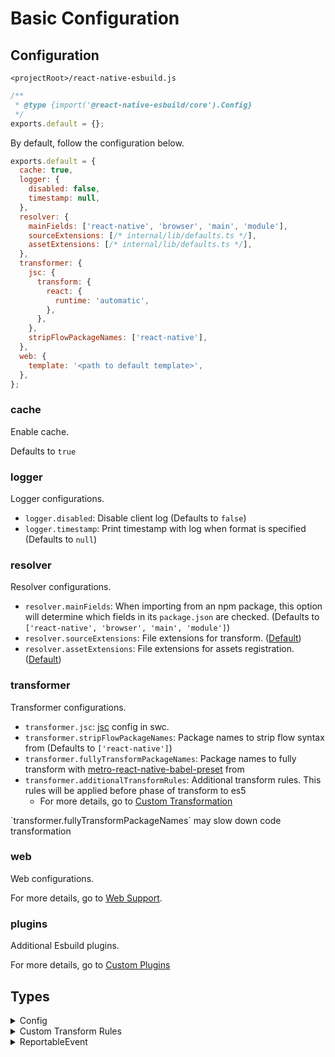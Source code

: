 
# Basic Configuration

## Configuration

`<projectRoot>/react-native-esbuild.js`

```js
/**
 * @type {import('@react-native-esbuild/core').Config}
 */
exports.default = {};
```

By default, follow the configuration below.

```js
exports.default = {
  cache: true,
  logger: {
    disabled: false,
    timestamp: null,
  },
  resolver: {
    mainFields: ['react-native', 'browser', 'main', 'module'],
    sourceExtensions: [/* internal/lib/defaults.ts */],
    assetExtensions: [/* internal/lib/defaults.ts */],
  },
  transformer: {
    jsc: {
      transform: {
        react: {
          runtime: 'automatic',
        },
      },
    },
    stripFlowPackageNames: ['react-native'],
  },
  web: {
    template: '<path to default template>',
  },
};
```

### cache

Enable cache.

Defaults to `true`

### logger

Logger configurations.

- `logger.disabled`: Disable client log (Defaults to `false`)
- `logger.timestamp`: Print timestamp with log when format is specified (Defaults to `null`)

### resolver

Resolver configurations.

- `resolver.mainFields`: When importing from an npm package, this option will determine which fields in its `package.json` are checked. (Defaults to `['react-native', 'browser', 'main', 'module']`)
- `resolver.sourceExtensions`: File extensions for transform. ([Default](https://github.com/leegeunhyeok/react-native-esbuild/blob/main/packages/internal/lib/defaults.ts))
- `resolver.assetExtensions`: File extensions for assets registration. ([Default](https://github.com/leegeunhyeok/react-native-esbuild/blob/main/packages/internal/lib/defaults.ts))

### transformer

Transformer configurations.

- `transformer.jsc`: [jsc](https://swc.rs/docs/configuration/compilation) config in swc.
- `transformer.stripFlowPackageNames`: Package names to strip flow syntax from (Defaults to `['react-native']`)
- `transformer.fullyTransformPackageNames`: Package names to fully transform with [metro-react-native-babel-preset](https://github.com/facebook/react-native/tree/main/packages/react-native-babel-preset) from
- `transformer.additionalTransformRules`: Additional transform rules. This rules will be applied before phase of transform to es5
  - For more details, go to [Custom Transformation](/configuration/custom-transformation)

<Callout type="warning">
  `transformer.fullyTransformPackageNames` may slow down code transformation
</Callout>

### web

Web configurations.

For more details, go to [Web Support](/web).

### plugins

Additional Esbuild plugins.

For more details, go to [Custom Plugins](/configuration/custom-plugins)

## Types

<details>
<summary>Config</summary>

```ts
interface Config {
  /**
   * Enable cache.
   *
   * Defaults to `true`
   */
  cache?: boolean;
  /**
   * Logger configurations
   */
  logger?: {
    /**
     * Disable client log.
     *
     * Defaults to `false`
     */
    disabled?: boolean;
    /**
     * Print timestamp with log when format is specified.
     *
     * Defaults to `null`
     */
    timestamp?: string | null;
  };
  /**
   * Resolver configurations
   */
  resolver?: {
    /**
     * Field names for resolve package's modules.
     *
     * Defaults to `['react-native', 'browser', 'main', 'module']`
     */
    mainFields?: string[];
    /**
     * File extensions for transform.
     *
     * Defaults: https://github.com/leegeunhyeok/react-native-esbuild/blob/main/packages/internal/lib/defaults.ts
     */
    sourceExtensions?: string[];
    /**
     * File extensions for assets registration.
     *
     * Defaults: https://github.com/leegeunhyeok/react-native-esbuild/blob/main/packages/internal/lib/defaults.ts
     */
    assetExtensions?: string[];
  };
  /**
   * Transformer configurations
   */
  transformer?: {
    /**
     * Strip flow syntax.
     *
     * Defaults to `['react-native']`
     */
    stripFlowPackageNames?: string[];
    /**
     * Transform with babel using `metro-react-native-babel-preset` (slow)
     */
    fullyTransformPackageNames?: string[];
    /**
     * Additional transform rules. This rules will be applied before phase of transform to es5.
     */
    additionalTransformRules?: {
      /**
       * Additional babel transform rules
       */
      babel?: TransformRuleBase<BabelTransformOptions>[];
      /**
       * Additional swc transform rules
       */
      swc?: TransformRuleBase<SwcTransformOptions>[];
    };
  };
  /**
   * Web configurations
   */
  web?: {
    /**
     * Index page template file path
     */
    template?: string;
    /**
     * Placeholders for replacement
     *
     * ```js
     * // web.placeholders
     * { placeholder_name: 'Hello, world!' };
     * ```
     *
     * will be replaced to
     *
     * ```html
     * <!-- in template -->
     * <tag>{{placeholder_name}}</tag>
     *
     * <!-- result -->
     * <tag>Hello, world!</tag>
     * ```
     *
     * ---
     *
     * Reserved placeholder names. It will be overridden your placeholders
     *
     * - `_bundle`: bundled script path
     */
    placeholders?: Record<string, string>;
  };
  /**
   * Additional Esbuild plugins.
   */
  plugins?: EsbuildPlugin[];
  /**
   * Client event receiver
   */
  reporter?: (event: ReportableEvent) => void;
}
```

</details>

<details>
<summary>Custom Transform Rules</summary>


```ts
interface TransformRuleBase<T> {
  /**
   * Predicator for transform
   */
  test: (path: string, code: string) => boolean;
  /**
   * Transformer options
   */
  options: T | ((path: string, code: string) => T);
}

type SwcTransformRule = TransformRuleBase<import('@swc/core').TransformOptions>;
type BabelTransformRule = TransformRuleBase<import('@babel/core').Options>;
```

</details>

<details>
<summary>ReportableEvent</summary>

```ts
type ReportableEvent = ClientLogEvent;

interface ClientLogEvent {
  type: 'client_log';
  level:
    | 'trace'
    | 'info'
    | 'warn'
    | 'error'
    | 'log'
    | 'group'
    | 'groupCollapsed'
    | 'groupEnd'
    | 'debug';
  data: unknown[];
  mode: 'BRIDGE' | 'NOBRIDGE';
}
```

</details>
